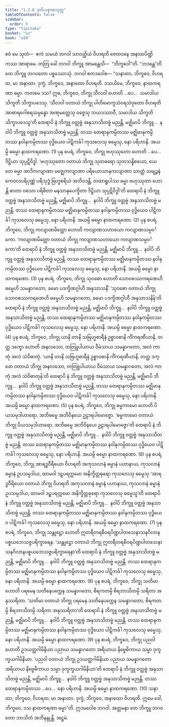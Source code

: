 ```yaml
---
title: "1.2.8 ဒုတိယနာထသုတ္တ"
tableOfContents: false
sidebar:
  order: 9
type: "tipitaka"
basket: "su"
book: "a10"
---
```



<DynamicBreadcrumb />

<Division number="18" book="a10">

<Paragraph number="104" book="a10">
ဧဝံ မေ သုတံ—  ဧကံ သမယံ ဘဂဝါ သာဝတ္ထိယံ ဝိဟရတိ ဇေတဝနေ အနာထပိဏ္ဍိကဿ အာရာမေ. တတြ ခေါ ဘဂဝါ ဘိက္ခူ အာမန္တေသိ—  “ဘိက္ခဝေါ”တိ. “ဘဒန္တေ”တိ တေ ဘိက္ခူ ဘဂဝတော ပစ္စဿောသုံ. ဘဂဝါ ဧတဒဝေါစ—
</Paragraph>

<Paragraph number="105" book="a10">
“သနာထာ, ဘိက္ခဝေ, ဝိဟရထ, မာ အနာထာ. ဒုက္ခံ, ဘိက္ခဝေ, အနာထော ဝိဟရတိ. ဒသယိမေ, ဘိက္ခဝေ, နာထကရဏာ ဓမ္မာ. ကတမေ ဒသ? ဣဓ, ဘိက္ခဝေ, ဘိက္ခု သီလဝါ ဟောတိ …ပေ…  သမာဒါယ သိက္ခတိ သိက္ခာပဒေသု. ‘သီလဝါ ဝတာယံ ဘိက္ခု ပါတိမောက္ခသံဝရသံဝုတော ဝိဟရတိ အာစာရဂေါစရသမ္ပန္နော အဏုမတ္တေသု ဝဇ္ဇေသု ဘယဒဿာဝီ, သမာဒါယ သိက္ခတိ သိက္ခာပဒေသူ’တိ ထေရာပိ နံ ဘိက္ခူ ဝတ္တဗ္ဗံ အနုသာသိတဗ္ဗံ မညန္တိ, မဇ္ဈိမာပိ ဘိက္ခူ…  နဝါပိ ဘိက္ခူ ဝတ္တဗ္ဗံ အနုသာသိတဗ္ဗံ မညန္တိ. တဿ ထေရာနုကမ္ပိတဿ မဇ္ဈိမာနုကမ္ပိတဿ နဝါနုကမ္ပိတဿ ဝုဒ္ဓိယေဝ ပါဋိကင်္ခါ ကုသလေသု ဓမ္မေသု, နော ပရိဟာနိ. အယမ္ပိ ဓမ္မော နာထကရဏော. (1)
</Paragraph>

<Paragraph number="106" book="a10">
ပုန စပရံ, ဘိက္ခဝေ, ဘိက္ခု ဗဟုဿုတော ဟောတိ …ပေ…  ဒိဋ္ဌိယာ သုပ္ပဋိဝိဒ္ဓါ. ‘ဗဟုဿုတော ဝတာယံ ဘိက္ခု သုတဓရော သုတသန္နိစယော, ယေ တေ ဓမ္မာ အာဒိကလျာဏာ မဇ္ဈေကလျာဏာ ပရိယောသာနကလျာဏာ သာတ္ထံ သဗျဉ္ဇနံ ကေဝလပရိပုဏ္ဏံ ပရိသုဒ္ဓံ ဗြဟ္မစရိယံ အဘိဝဒန္တိ, တထာရူပါဿ ဓမ္မာ ဗဟုဿုတာ ဟောန္တိ ဓာတာ ဝစသာ ပရိစိတာ မနသာနုပေက္ခိတာ ဒိဋ္ဌိယာ သုပ္ပဋိဝိဒ္ဓါ’တိ ထေရာပိ နံ ဘိက္ခူ ဝတ္တဗ္ဗံ အနုသာသိတဗ္ဗံ မညန္တိ, မဇ္ဈိမာပိ ဘိက္ခူ…  နဝါပိ ဘိက္ခူ ဝတ္တဗ္ဗံ အနုသာသိတဗ္ဗံ မညန္တိ. တဿ ထေရာနုကမ္ပိတဿ မဇ္ဈိမာနုကမ္ပိတဿ နဝါနုကမ္ပိတဿ ဝုဒ္ဓိယေဝ ပါဋိကင်္ခါ ကုသလေသု ဓမ္မေသု, နော ပရိဟာနိ. အယမ္ပိ ဓမ္မော နာထကရဏော. (2)
</Paragraph>

<Paragraph number="107" book="a10">
ပုန စပရံ, ဘိက္ခဝေ, ဘိက္ခု ကလျာဏမိတ္တော ဟောတိ ကလျာဏသဟာယော ကလျာဏသမ္ပဝင်္ကော. ‘ကလျာဏမိတ္တော ဝတာယံ ဘိက္ခု ကလျာဏသဟာယော ကလျာဏသမ္ပဝင်္ကော’တိ ထေရာပိ နံ ဘိက္ခူ ဝတ္တဗ္ဗံ အနုသာသိတဗ္ဗံ မညန္တိ, မဇ္ဈိမာပိ ဘိက္ခူ…  နဝါပိ ဘိက္ခူ ဝတ္တဗ္ဗံ အနုသာသိတဗ္ဗံ မညန္တိ. တဿ ထေရာနုကမ္ပိတဿ မဇ္ဈိမာနုကမ္ပိတဿ နဝါနုကမ္ပိတဿ ဝုဒ္ဓိယေဝ ပါဋိကင်္ခါ ကုသလေသု ဓမ္မေသု, နော ပရိဟာနိ. အယမ္ပိ ဓမ္မော နာထကရဏော. (3)
</Paragraph>

<Paragraph number="108" book="a10">
ပုန စပရံ, ဘိက္ခဝေ, ဘိက္ခု သုဝစော ဟောတိ သောဝစဿကရဏေဟိ ဓမ္မေဟိ သမန္နာဂတော, ခမော ပဒက္ခိဏဂ္ဂါဟီ အနုသာသနိံ. ‘သုဝစော ဝတာယံ ဘိက္ခု သောဝစဿကရဏေဟိ ဓမ္မေဟိ သမန္နာဂတော, ခမော ပဒက္ခိဏဂ္ဂါဟီ အနုသာသနိန်’တိ ထေရာပိ နံ ဘိက္ခူ ဝတ္တဗ္ဗံ အနုသာသိတဗ္ဗံ မညန္တိ, မဇ္ဈိမာပိ ဘိက္ခူ…  နဝါပိ ဘိက္ခူ ဝတ္တဗ္ဗံ အနုသာသိတဗ္ဗံ မညန္တိ. တဿ ထေရာနုကမ္ပိတဿ မဇ္ဈိမာနုကမ္ပိတဿ နဝါနုကမ္ပိတဿ ဝုဒ္ဓိယေဝ ပါဋိကင်္ခါ ကုသလေသု ဓမ္မေသု, နော ပရိဟာနိ. အယမ္ပိ ဓမ္မော နာထကရဏော. (4)
</Paragraph>

<Paragraph number="109" book="a10">
ပုန စပရံ, ဘိက္ခဝေ, ဘိက္ခု ယာနိ တာနိ သဗြဟ္မစာရီနံ ဥစ္စာဝစာနိ ကိံကရဏီယာနိ, တတ္ထ ဒက္ခော ဟောတိ အနလသော, တတြူပါယာယ ဝီမံသာယ သမန္နာဂတော, အလံ ကာတုံ အလံ သံဝိဓာတုံ. ‘ယာနိ တာနိ သဗြဟ္မစာရီနံ ဥစ္စာဝစာနိ ကိံကရဏီယာနိ, တတ္ထ ဒက္ခော ဝတာယံ ဘိက္ခု အနလသော, တတြူပါယာယ ဝီမံသာယ သမန္နာဂတော, အလံ ကာတုံ အလံ သံဝိဓာတုန်’တိ ထေရာပိ နံ ဘိက္ခူ ဝတ္တဗ္ဗံ အနုသာသိတဗ္ဗံ မညန္တိ, မဇ္ဈိမာပိ ဘိက္ခူ…  နဝါပိ ဘိက္ခူ ဝတ္တဗ္ဗံ အနုသာသိတဗ္ဗံ မညန္တိ. တဿ ထေရာနုကမ္ပိတဿ မဇ္ဈိမာနုကမ္ပိတဿ နဝါနုကမ္ပိတဿ ဝုဒ္ဓိယေဝ ပါဋိကင်္ခါ ကုသလေသု ဓမ္မေသု, နော ပရိဟာနိ. အယမ္ပိ ဓမ္မော နာထကရဏော. (5)
</Paragraph>

<Paragraph number="110" book="a10">
ပုန စပရံ, ဘိက္ခဝေ, ဘိက္ခု ဓမ္မကာမော ဟောတိ ပိယသမုဒါဟာရော, အဘိဓမ္မေ အဘိဝိနယေ ဥဠာရပါမောဇ္ဇော. ‘ဓမ္မကာမော ဝတာယံ ဘိက္ခု ပိယသမုဒါဟာရော, အဘိဓမ္မေ အဘိဝိနယေ ဥဠာရပါမောဇ္ဇော’တိ ထေရာပိ နံ ဘိက္ခူ ဝတ္တဗ္ဗံ အနုသာသိတဗ္ဗံ မညန္တိ, မဇ္ဈိမာပိ ဘိက္ခူ…  နဝါပိ ဘိက္ခူ ဝတ္တဗ္ဗံ အနုသာသိတဗ္ဗံ မညန္တိ. တဿ ထေရာနုကမ္ပိတဿ မဇ္ဈိမာနုကမ္ပိတဿ နဝါနုကမ္ပိတဿ ဝုဒ္ဓိယေဝ ပါဋိကင်္ခါ ကုသလေသု ဓမ္မေသု, နော ပရိဟာနိ. အယမ္ပိ ဓမ္မော နာထကရဏော. (6)
</Paragraph>

<Paragraph number="111" book="a10">
ပုန စပရံ, ဘိက္ခဝေ, ဘိက္ခု အာရဒ္ဓဝီရိယော ဝိဟရတိ အကုသလာနံ ဓမ္မာနံ ပဟာနာယ, ကုသလာနံ ဓမ္မာနံ ဥပသမ္ပဒါယ, ထာမဝါ ဒဠှပရက္ကမော အနိက္ခိတ္တဓုရော ကုသလေသု ဓမ္မေသု ‘အာရဒ္ဓဝီရိယော ဝတာယံ ဘိက္ခု ဝိဟရတိ အကုသလာနံ ဓမ္မာနံ ပဟာနာယ, ကုသလာနံ ဓမ္မာနံ ဥပသမ္ပဒါယ, ထာမဝါ ဒဠှပရက္ကမော အနိက္ခိတ္တဓုရော ကုသလေသု ဓမ္မေသူ’တိ ထေရာပိ နံ ဘိက္ခူ ဝတ္တဗ္ဗံ အနုသာသိတဗ္ဗံ မညန္တိ, မဇ္ဈိမာပိ ဘိက္ခူ…  နဝါပိ ဘိက္ခူ ဝတ္တဗ္ဗံ အနုသာသိတဗ္ဗံ မညန္တိ. တဿ ထေရာနုကမ္ပိတဿ မဇ္ဈိမာနုကမ္ပိတဿ နဝါနုကမ္ပိတဿ ဝုဒ္ဓိယေဝ ပါဋိကင်္ခါ ကုသလေသု ဓမ္မေသု, နော ပရိဟာနိ. အယမ္ပိ ဓမ္မော နာထကရဏော. (7)
</Paragraph>

<Paragraph number="112" book="a10">
ပုန စပရံ, ဘိက္ခဝေ, ဘိက္ခု သန္တုဋ္ဌော ဟောတိ ဣတရီတရစီဝရပိဏ္ဍပါတသေနာသနဂိလာနပစ္စယဘေသဇ္ဇပရိက္ခာရေန. ‘သန္တုဋ္ဌော ဝတာယံ ဘိက္ခု ဣတရီတရစီဝရပိဏ္ဍပါတသေနာသနဂိလာနပစ္စယဘေသဇ္ဇပရိက္ခာရေနာ’တိ ထေရာပိ နံ ဘိက္ခူ ဝတ္တဗ္ဗံ အနုသာသိတဗ္ဗံ မညန္တိ, မဇ္ဈိမာပိ ဘိက္ခူ…  နဝါပိ ဘိက္ခူ ဝတ္တဗ္ဗံ အနုသာသိတဗ္ဗံ မညန္တိ. တဿ ထေရာနုကမ္ပိတဿ မဇ္ဈိမာနုကမ္ပိတဿ နဝါနုကမ္ပိတဿ ဝုဒ္ဓိယေဝ ပါဋိကင်္ခါ ကုသလေသု ဓမ္မေသု, နော ပရိဟာနိ. အယမ္ပိ ဓမ္မော နာထကရဏော. (8)
</Paragraph>

<Paragraph number="113" book="a10">
ပုန စပရံ, ဘိက္ခဝေ, ဘိက္ခု သတိမာ ဟောတိ ပရမေန သတိနေပက္ကေန သမန္နာဂတော, စိရကတမ္ပိ စိရဘာသိတမ္ပိ သရိတာ အနုဿရိတာ. ‘သတိမာ ဝတာယံ ဘိက္ခု ပရမေန သတိနေပက္ကေန သမန္နာဂတော, စိရကတမ္ပိ စိရဘာသိတမ္ပိ သရိတာ အနုဿရိတာ’တိ ထေရာပိ နံ ဘိက္ခူ ဝတ္တဗ္ဗံ အနုသာသိတဗ္ဗံ မညန္တိ, မဇ္ဈိမာပိ ဘိက္ခူ…  နဝါပိ ဘိက္ခူ ဝတ္တဗ္ဗံ အနုသာသိတဗ္ဗံ မညန္တိ. တဿ ထေရာနုကမ္ပိတဿ မဇ္ဈိမာနုကမ္ပိတဿ နဝါနုကမ္ပိတဿ ဝုဒ္ဓိယေဝ ပါဋိကင်္ခါ ကုသလေသု ဓမ္မေသု, နော ပရိဟာနိ. အယမ္ပိ ဓမ္မော နာထကရဏော. (9)
</Paragraph>

<Paragraph number="114" book="a10">
ပုန စပရံ, ဘိက္ခဝေ, ဘိက္ခု ပညဝါ ဟောတိ ဥဒယတ္ထဂါမိနိယာ ပညာယ သမန္နာဂတော အရိယာယ နိဗ္ဗေဓိကာယ သမ္မာ ဒုက္ခက္ခယဂါမိနိယာ. ‘ပညဝါ ဝတာယံ ဘိက္ခု ဥဒယတ္ထဂါမိနိယာ ပညာယ သမန္နာဂတော အရိယာယ နိဗ္ဗေဓိကာယ သမ္မာ ဒုက္ခက္ခယဂါမိနိယာ’တိ ထေရာပိ နံ ဘိက္ခူ ဝတ္တဗ္ဗံ အနုသာသိတဗ္ဗံ မညန္တိ, မဇ္ဈိမာပိ ဘိက္ခူ…  နဝါပိ ဘိက္ခူ ဝတ္တဗ္ဗံ အနုသာသိတဗ္ဗံ မညန္တိ. တဿ ထေရာနုကမ္ပိတဿ …ပေ…  နော ပရိဟာနိ. အယမ္ပိ ဓမ္မော နာထကရဏော. (10)
</Paragraph>

<Paragraph number="115" book="a10">
သနာထာ, ဘိက္ခဝေ, ဝိဟရထ, မာ အနာထာ. ဒုက္ခံ, ဘိက္ခဝေ, အနာထော ဝိဟရတိ. ဣမေ ခေါ, ဘိက္ခဝေ, ဒသ နာထကရဏာ ဓမ္မာ”တိ. ဣဒမဝေါစ ဘဂဝါ. အတ္တမနာ တေ ဘိက္ခူ ဘဂဝတော ဘာသိတံ အဘိနန္ဒုန္တိ.

</Paragraph>
</Division>

<Paragraph number="116" type="center" book="a10">
အဋ္ဌမံ.
</Paragraph>